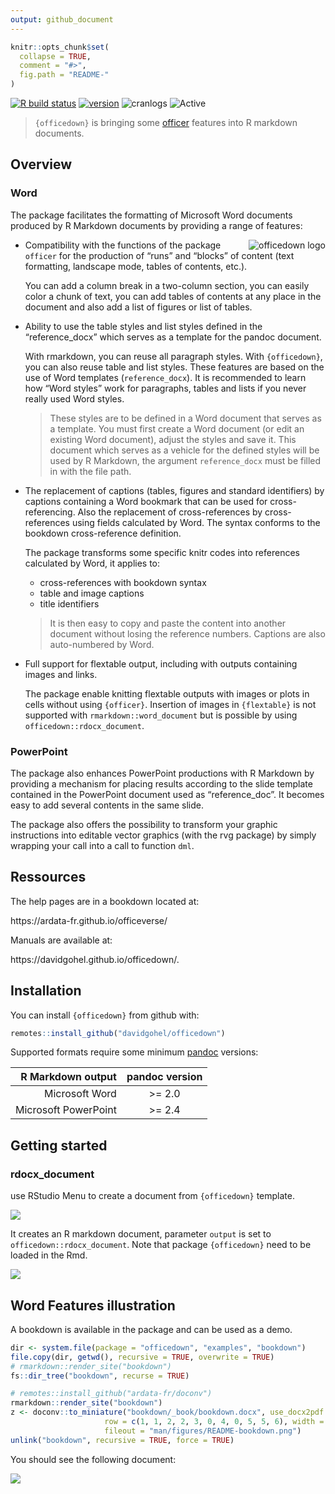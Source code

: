 ```yaml
---
output: github_document
---
```


<!-- README.md is generated from README.Rmd. Please edit that file -->

```r
knitr::opts_chunk$set(
  collapse = TRUE,
  comment = "#>",
  fig.path = "README-"
)
```

[![R build status](https://github.com/davidgohel/officedown/workflows/R-CMD-check/badge.svg)](https://github.com/davidgohel/officedown/actions)
[![version](https://www.r-pkg.org/badges/version/officedown)](https://CRAN.R-project.org/package=officedown)
![cranlogs](https://cranlogs.r-pkg.org/badges/officedown)
![Active](https://www.repostatus.org/badges/latest/active.svg)

> `{officedown}` is bringing some [officer](https://cran.r-project.org/package=officer) features into R markdown documents. 

## Overview

### Word 

The package facilitates the formatting of Microsoft Word documents produced by R
Markdown documents by providing a range of features:

<a href="https://github.com/davidgohel/officedown"><img src="man/figures/logo.png" alt="officedown logo" align="right" /></a>

* Compatibility with the functions of the package `officer` for the 
production of "runs" and "blocks" of content (text formatting, landscape mode, 
tables of contents, etc.).

    You can add a column break in a two-column section, you can easily color a chunk
    of text, you can add tables of contents at any place in the document and also
    add a list of figures or list of tables.


* Ability to use the table styles and list styles defined in the "reference_docx" 
which serves as a template for the pandoc document.

    With rmarkdown, you can reuse all paragraph styles. With `{officedown}`, you can
    also reuse table and list styles. These features are based on the use of Word
    templates (`reference_docx`). It is recommended to learn how "Word styles" work
    for paragraphs, tables and lists if you never really used Word styles.

    > These styles are to be defined in a Word document that serves as a template.
    > You must first create a Word document (or edit an existing Word document),
    > adjust the styles and save it. This document which serves as a vehicle for the
    > defined styles will be used by R Markdown, the argument `reference_docx` must
    > be filled in with the file path. 

* The replacement of captions (tables, figures and standard identifiers) by
captions containing a Word bookmark that can be used for cross-referencing. 
Also the replacement of cross-references by cross-references using fields calculated
by Word. The syntax conforms to the bookdown cross-reference definition.

    The package transforms some specific knitr codes into references 
    calculated by Word, it applies to:
    
    * cross-references with bookdown syntax 
    * table and image captions 
    * title identifiers
    
    > It is then easy to copy and paste the content into another document 
    without losing the reference numbers. Captions are also auto-numbered by Word.

* Full support for flextable output, including with outputs containing 
  images and links.

    The package enable knitting flextable outputs with images or plots in 
    cells without using `{officer}`. Insertion of images in `{flextable}` 
    is not supported with `rmarkdown::word_document` but is possible by 
    using `officedown::rdocx_document`.

### PowerPoint 

The package also enhances PowerPoint productions with R Markdown by providing a
mechanism for placing results according to the slide template contained in the
PowerPoint document used as "reference_doc". It becomes easy to add several
contents in the same slide.

The package also offers the possibility to transform your graphic instructions
into editable vector graphics (with the rvg package) by simply wrapping your
call into a call to function `dml`.


## Ressources

The help pages are in a bookdown located at:

https://ardata-fr.github.io/officeverse/ 

Manuals are available at:

https://davidgohel.github.io/officedown/.

## Installation

You can install `{officedown}` from github with:

```r
remotes::install_github("davidgohel/officedown")
```

Supported formats require some minimum [pandoc](https://pandoc.org/installing.html) versions: 

|    R Markdown output | pandoc version |
|---------------------:|:--------------:|
|       Microsoft Word |     >= 2.0     |
| Microsoft PowerPoint |     >= 2.4     |


## Getting started

### rdocx_document

use RStudio Menu to create a document from `{officedown}` template. 

![](man/figures/README-rstudio-new.png)


It creates an R markdown document, parameter `output` is set to 
`officedown::rdocx_document`. Note that package `{officedown}` need 
to be loaded in the Rmd.


![](man/figures/README-minimal-rmd.png)

## Word Features illustration

A bookdown is available in the package and can be used as a demo.

```r
dir <- system.file(package = "officedown", "examples", "bookdown")
file.copy(dir, getwd(), recursive = TRUE, overwrite = TRUE)
# rmarkdown::render_site("bookdown")
fs::dir_tree("bookdown", recurse = TRUE)
```


```r
# remotes::install_github("ardata-fr/doconv")
rmarkdown::render_site("bookdown")
z <- doconv::to_miniature("bookdown/_book/bookdown.docx", use_docx2pdf = TRUE,
                     row = c(1, 1, 2, 2, 3, 0, 4, 0, 5, 5, 6), width = 850,
                     fileout = "man/figures/README-bookdown.png")
unlink("bookdown", recursive = TRUE, force = TRUE)
```

You should see the following document:

![](man/figures/README-bookdown.png)


